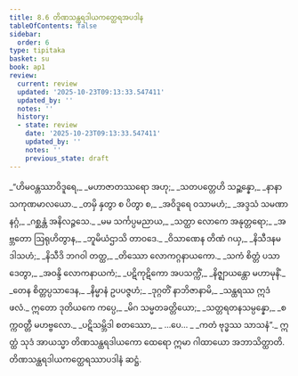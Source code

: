 ```yaml
---
title: 8.6 တိဏသန္ထရဒါယကတ္ထေရအပဒါန
tableOfContents: false
sidebar:
  order: 6
type: tipitaka
basket: su
book: ap1
review:
  current: review
  updated: '2025-10-23T09:13:33.547411'
  updated_by: ''
  notes: ''
  history:
  - state: review
    date: '2025-10-23T09:13:33.547411'
    updated_by: ''
    notes: ''
    previous_state: draft
---
```



<ReviewStatus review={frontmatter.review} showDetails={true} />

<HypothesisAnnotation frontmatter={frontmatter} />

<DynamicBreadcrumb />

<Division number="22" book="ap1" e="ch" v="20" p="134">

<Paragraph number="1620" type="verses" book="ap1">
_“ဟိမဝန္တဿာဝိဒူရေ,_  
_မဟာဇာတဿရော အဟု;_  
_သတပတ္တေဟိ သဉ္ဆန္နော,_  
_နာနာသကုဏမာလယော._  

</Paragraph>

</Division>
<Division number="23" book="ap1" e="ch" v="20" p="134">

<Paragraph number="1621" type="verses" book="ap1">
_တမှိ နှတွာ စ ပိတွာ စ,_  
_အဝိဒူရေ ဝသာမဟံ;_  
_အဒ္ဒသံ သမဏာနဂ္ဂံ,_  
_ဂစ္ဆန္တံ အနိလဉ္ဇသေ._  

</Paragraph>

</Division>
<Division number="24" book="ap1" e="ch" v="20" p="134">

<Paragraph number="1622" type="verses" book="ap1">
_မမ သင်္ကပ္ပမညာယ,_  
_သတ္ထာ လောကေ အနုတ္တရော;_  
_အဗ္ဘတော ဩရုဟိတွာန,_  
_ဘူမိယံဌာသိ တာဝဒေ._  

</Paragraph>

</Division>
<Division number="25" book="ap1" e="ch" v="20" p="134">

<Paragraph number="1623" type="verses" book="ap1">
_ဝိသာဏေန တိဏံ ဂယှ,_  
_နိသီဒနမဒါသဟံ;_  
_နိသီဒိ ဘဂဝါ တတ္ထ,_  
_တိဿော လောကဂ္ဂနာယကော._  

</Paragraph>

</Division>
<Division number="26" book="ap1" e="ch" v="20" p="134">

<Paragraph number="1624" type="verses" book="ap1">
_သကံ စိတ္တံ ပသာဒေတွာ,_  
_အဝန္ဒိ လောကနာယကံ;_  
_ပဋိကုဋိကော အပသက္ကိံ,_  
_နိဇ္ဈာယန္တော မဟာမုနိံ._  

</Paragraph>

</Division>
<Division number="27" book="ap1" e="ch" v="20" p="134">

<Paragraph number="1625" type="verses" book="ap1">
_တေန စိတ္တပ္ပသာဒေန,_  
_နိမ္မာနံ ဥပပဇ္ဇဟံ;_  
_ဒုဂ္ဂတိံ နာဘိဇာနာမိ,_  
_သန္ထရဿ ဣဒံ ဖလံ._  

</Paragraph>

</Division>
<Division number="28" book="ap1" e="ch" v="20" p="135">

<Paragraph number="1626" type="verses" book="ap1">
ဣတော ဒုတိယကေ ကပ္ပေ,_  
_မိဂ သမ္မတခတ္တိယော;_  
_သတ္တရတနသမ္ပန္နော,_  
_စက္ကဝတ္တီ မဟဗ္ဗလော._  

</Paragraph>

</Division>
<Division number="29" book="ap1" e="ch" v="20" p="135">

<Paragraph number="1627" type="verses" book="ap1">
_ပဋိသမ္ဘိဒါ စတဿော,_  
_ …ပေ… _  
_ကတံ ဗုဒ္ဓဿ သာသနံ”._  

</Paragraph>

<Paragraph number="1628" book="ap1">
ဣတ္ထံ သုဒံ အာယသ္မာ တိဏသန္ထရဒါယကော ထေရော ဣမာ ဂါထာယော အဘာသိတ္ထာတိ.

</Paragraph>
</Division>

<Paragraph number="1629" type="center" book="ap1">
တိဏသန္ထရဒါယကတ္ထေရဿာပဒါနံ ဆဋ္ဌံ.
</Paragraph>